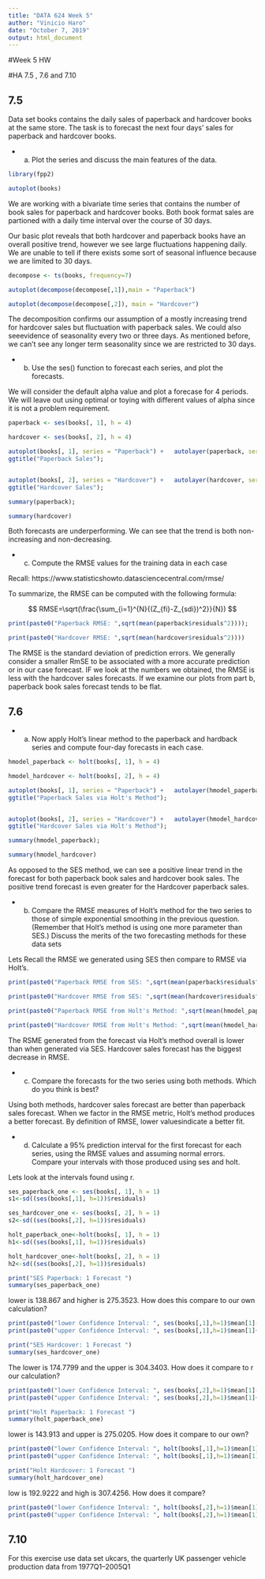 ---
title: "DATA 624 Week 5"
author: "Vinicio Haro"
date: "October 7, 2019"
output: html_document
---

#Week 5 HW

#HA 7.5 , 7.6  and 7.10

## 7.5
Data set books contains the daily sales of paperback and hardcover books at the same store. The task is to forecast the next four days’ sales for paperback and hardcover books.

* a) Plot the series and discuss the main features of the data.

```{r warning=FALSE, message=FALSE}

library(fpp2)

autoplot(books)

```

We are working with a bivariate time series that contains the number of book sales for paperback and hardcover books. Both book format sales are partioned with a daily time interval over the course of 30 days. 

Our basic plot reveals that both hardcover and paperback books have an overall positive trend, however we see large fluctuations happening daily. We are unable to tell if there exists some sort of seasonal influence because we are limited to 30 days. 

```{r warning=FALSE, message=FALSE}
decompose <- ts(books, frequency=7)

autoplot(decompose(decompose[,1]),main = "Paperback")

autoplot(decompose(decompose[,2]), main = "Hardcover")

```

The decomposition confirms our assumption of a mostly increasing trend for hardcover sales but fluctuation with paperback sales. We could also seeevidence of seasonality every two or three days. As mentioned before, we can't see any longer term seasonality since we are restricted to 30 days. 

* b) Use the ses() function to forecast each series, and plot the forecasts.

We will consider the default alpha value and plot a forecase for 4 periods. We will leave out using optimal or toying with different values of alpha since it is not a problem requirement. 
 
```{r warning=FALSE, message=FALSE}
paperback <- ses(books[, 1], h = 4)

hardcover <- ses(books[, 2], h = 4)

autoplot(books[, 1], series = "Paperback") +   autolayer(paperback, series = "Paperback")+ ylab("Sales") +
ggtitle("Paperback Sales");


autoplot(books[, 2], series = "Hardcover") +   autolayer(hardcover, series = "Hardcover")+ ylab("Sales") +
ggtitle("Hardcover Sales");

summary(paperback);

summary(hardcover)

```

Both forecasts are underperforming. We can see that the trend is both non-increasing and non-decreasing.   

* c) Compute the RMSE values for the training data in each case

Recall: https://www.statisticshowto.datasciencecentral.com/rmse/

To summarize, the RMSE can be computed with the following formula: 

$$
RMSE=\sqrt(\frac{\sum_{i=1}^{N}{(Z_{fi}-Z_{sdi})^2}}{N})
$$

```{r warning=FALSE, message=FALSE}
print(paste0("Paperback RMSE: ",sqrt(mean(paperback$residuals^2))));

print(paste0("Hardcover RMSE: ",sqrt(mean(hardcover$residuals^2))))
```



The RMSE is the standard deviation of prediction errors. We generally consider a smaller RmSE to be associated with a more accurate prediction or in our case forecast. IF we look at the numbers we obtained, the RMSE is less with the hardcover sales forecasts. If we examine our plots from part b, paperback book sales forecast tends to be flat. 

## 7.6

* a) Now apply Holt’s linear method to the paperback and hardback series and compute four-day forecasts in each case.

```{r warning=FALSE, message=FALSE}
hmodel_paperback <- holt(books[, 1], h = 4)

hmodel_hardcover <- holt(books[, 2], h = 4)

autoplot(books[, 1], series = "Paperback") +   autolayer(hmodel_paperback, series = "Paperback")+ ylab("Sales") +
ggtitle("Paperback Sales via Holt's Method");


autoplot(books[, 2], series = "Hardcover") +   autolayer(hmodel_hardcover, series = "Hardcover")+ ylab("Sales") +
ggtitle("Hardcover Sales via Holt's Method");

summary(hmodel_paperback);

summary(hmodel_hardcover)

```

As opposed to the SES method, we can see a positive linear trend in the forecast for both paperback book sales and hardcover book sales. The positive trend forecast is even greater for the Hardcover paperback sales. 


* b) Compare the RMSE measures of Holt’s method for the two series to those of simple exponential smoothing in the previous question. (Remember that Holt’s method is using one more parameter than SES.) Discuss the merits of the two forecasting methods for these data sets

Lets Recall the RMSE we generated using SES then compare to RMSE via Holt's. 

```{r warning=FALSE, message=FALSE}
print(paste0("Paperback RMSE from SES: ",sqrt(mean(paperback$residuals^2))));

print(paste0("Hardcover RMSE from SES: ",sqrt(mean(hardcover$residuals^2))))
```

```{r warning=FALSE, message=FALSE}
print(paste0("Paperback RMSE from Holt's Method: ",sqrt(mean(hmodel_paperback$residuals^2))));

print(paste0("Hardcover RMSE from Holt's Method: ",sqrt(mean(hmodel_hardcover$residuals^2))))
```

The RSME generated from the forecast via Holt's method overall is lower than when generated via SES. Hardcover sales forecast has the biggest decrease in RMSE. 

* c) Compare the forecasts for the two series using both methods. Which do you think is best?

Using both methods, hardcover sales forecast are better than paperback sales forecast. When we factor in the RMSE metric, Holt's method produces a better forecast. By definition of RMSE, lower valuesindicate a better fit. 

* d) Calculate a 95% prediction interval for the first forecast for each series, using the RMSE values and assuming normal errors. Compare your intervals with those produced using ses and holt.

Lets look at the intervals found using r.

```{r warning=FALSE, message=FALSE}
ses_paperback_one <- ses(books[, 1], h = 1)
s1<-sd((ses(books[,1], h=1))$residuals)

ses_hardcover_one <- ses(books[, 2], h = 1)
s2<-sd((ses(books[,2], h=1))$residuals)

holt_paperback_one<-holt(books[, 1], h = 1)
h1<-sd((ses(books[,1], h=1))$residuals)

holt_hardcover_one<-holt(books[, 2], h = 1)
h2<-sd((ses(books[,2], h=1))$residuals)

```


```{r warning=FALSE, message=FALSE}
print("SES Paperback: 1 Forecast ")
summary(ses_paperback_one)
```

lower is 138.867 and higher is 275.3523. How does this compare to our own calculation? 
```{r warning=FALSE, message=FALSE}
print(paste0("lower Confidence Interval: ", ses(books[,1],h=1)$mean[1]-1.96*s1))
print(paste0("upper Confidence Interval: ", ses(books[,1],h=1)$mean[1]+1.96*s1))
```

```{r warning=FALSE, message=FALSE}
print("SES Hardcover: 1 Forecast ")
summary(ses_hardcover_one)
```

The lower is 174.7799 and the upper is 304.3403. How does it compare to r our calculation?

```{r warning=FALSE, message=FALSE}
print(paste0("lower Confidence Interval: ", ses(books[,2],h=1)$mean[1]-1.96*s2))
print(paste0("upper Confidence Interval: ", ses(books[,2],h=1)$mean[1]+1.96*s2))
```

```{r warning=FALSE, message=FALSE}
print("Holt Paperback: 1 Forecast ")
summary(holt_paperback_one)
```

lower is 143.913 and upper is 275.0205. How does it compare to our own? 

```{r warning=FALSE, message=FALSE}
print(paste0("lower Confidence Interval: ", holt(books[,1],h=1)$mean[1]-1.96*h1))
print(paste0("upper Confidence Interval: ", holt(books[,1],h=1)$mean[1]+1.96*h1))
```

```{r warning=FALSE, message=FALSE}
print("Holt Hardcover: 1 Forecast ")
summary(holt_hardcover_one)
```

low is 192.9222 and high is 307.4256. How does it compare?

```{r warning=FALSE, message=FALSE}
print(paste0("lower Confidence Interval: ", holt(books[,2],h=1)$mean[1]-1.96*h2))
print(paste0("upper Confidence Interval: ", holt(books[,2],h=1)$mean[1]+1.96*h2))
```


## 7.10
For this exercise use data set ukcars, the quarterly UK passenger vehicle production data from 1977Q1–2005Q1







